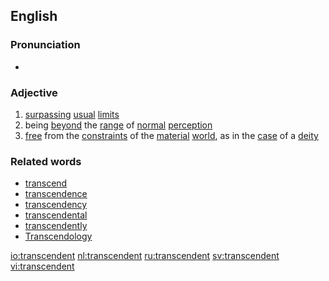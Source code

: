 ==English==
===Pronunciation===
* {{IPA|/tɹænˈsɛndɛnt/}}

===Adjective===
{{en-adj-more}}

# [[surpass]]ing [[usual]] [[limit]]s
# being [[beyond]] the [[range]] of [[normal]] [[perception]]
# [[free]] from the [[constraint]]s of the [[material]] [[world]], as in the [[case]] of a [[deity]]

===Related words===
* [[transcend]]
* [[transcendence]]
* [[transcendency]]
* [[transcendental]]
* [[transcendently]]
* [[Transcendology]]

[[io:transcendent]]
[[nl:transcendent]]
[[ru:transcendent]]
[[sv:transcendent]]
[[vi:transcendent]]